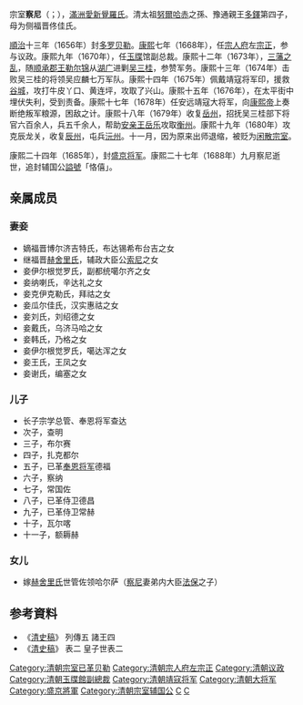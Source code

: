 {{Manchu name|[[爱新觉罗氏|爱新觉罗]]}}
宗室'''察尼'''（{{Lang-mnc|ᡠᡴᠰᡠᠨ <br>ᠴᠠᠨᡳ|v=uksun cani}}；{{Bd|1640年||1688年}}），[[滿洲|滿洲]][[愛新覺羅氏|愛新覺羅氏]]。清太祖[[努爾哈赤|努爾哈赤]]之孫、豫通親王[[多鐸|多鐸]]第四子，母为侧福晋佟佳氏。

[[順治|順治]]十三年（1656年）封[[多罗贝勒|多罗贝勒]]。[[康熙|康熙]]七年（1668年），任[[宗人府|宗人府]]左[[宗正|宗正]]，参与议政。康熙九年（1670年），任[[玉牒|玉牒]]馆副总裁。康熙十二年（1673年），[[三藩之乱|三藩之乱]]，随[[顺承郡王|顺承郡王]][[勒尔锦|勒尔锦]]从[[湖广|湖广]]进剿[[吴三桂|吴三桂]]，参赞军务。康熙十三年（1674年）击败吴三桂的将领吴应麟七万军队。康熙十四年（1675年）佩戴靖寇将军印，援救[[谷城|谷城]]，攻打牛皮丫口、黄连坪，攻取了兴山。康熙十五年（1676年），在太平街中埋伏失利，受到责备。康熙十七年（1678年）任安远靖寇大将军，向[[康熙帝|康熙帝]]上奏断绝叛军粮源，困敌之计。康熙十八年（1679年）收复[[岳州|岳州]]，招抚吴三桂部下将官六百余人，兵五千余人，帮助[[安亲王|安亲王]][[岳乐|岳乐]]攻取[[衡州|衡州]]。康熙十九年（1680年）攻克辰龙关，收复[[辰州|辰州]]，屯兵[[沅州|沅州]]。十一月，因为原来出师退缩，被贬为[[闲散宗室|闲散宗室]]。

康熙二十四年（1685年），封[[盛京将军|盛京将军]]。康熙二十七年（1688年）九月察尼逝世，追封辅国公[[謚號|謚號]]「恪僖」。

== 亲属成员 ==
=== 妻妾 ===

*嫡福晋博尔济吉特氏，布达锡希布台吉之女
*继福晋[[赫舍里氏|赫舍里氏]]，辅政大臣公[[索尼_(清朝)|索尼]]之女
*妾伊尔根觉罗氏，副都统噶尔齐之女
*妾纳喇氏，辛达礼之女
*妾克伊克勒氏，拜祜之女
*妾瓜尔佳氏，汉实惠祜之女
*妾刘氏，刘绍德之女
*妾戴氏，乌济马哈之女
*妾韩氏，乃格之女
*妾伊尔根觉罗氏，噶达浑之女
*妾王氏，王凤之女
*妾谢氏，编塞之女

=== 儿子 ===

*长子宗学总管、奉恩将军查达
*次子，查明
*三子，布尔赛
*四子，扎克都尔
*五子，已革[[奉恩将军|奉恩将军]]德福
*六子，察纳
*七子，常国佐
*八子，已革侍卫德昌
*九子，已革侍卫常赫
*十子，瓦尔喀
*十一子，额耨赫

=== 女儿 ===

*嫁[[赫舍里氏|赫舍里氏]]世管佐领哈尔萨（[[察尼|察尼]]妻弟内大臣[[发保|法保]]之子）

== 参考資料 ==
* 《[[清史稿|清史稿]]》 列傳五 諸王四
* 《[[清史稿|清史稿]]》 表二 皇子世表二

{{清朝官员小作品}}
[[Category:清朝宗室已革贝勒|Category:清朝宗室已革贝勒]]
[[Category:清朝宗人府左宗正|Category:清朝宗人府左宗正]]
[[Category:清朝议政|Category:清朝议政]]
[[Category:清朝玉牒館副總裁|Category:清朝玉牒館副總裁]]
[[Category:清朝靖寇将军|Category:清朝靖寇将军]]
[[Category:清朝大将军|Category:清朝大将军]]
[[Category:盛京將軍|Category:盛京將軍]]
[[Category:清朝宗室辅国公|Category:清朝宗室辅国公]]
[[Category:愛新覺羅氏|C]]
[[Category:諡恪僖|C]]